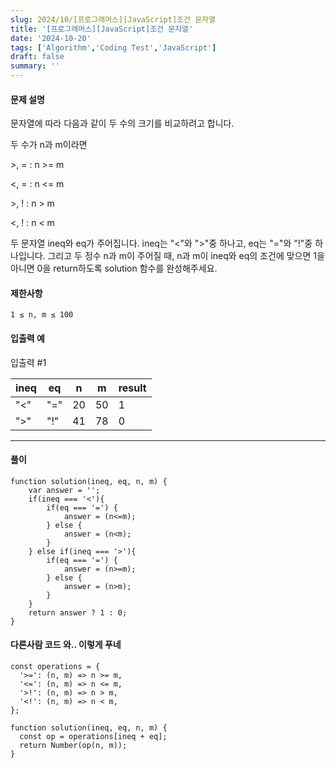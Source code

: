 ```yaml
---
slug: 2024/10/[프로그래머스][JavaScript]조건 문자열
title: '[프로그래머스][JavaScript]조건 문자열'
date: '2024-10-20'
tags: ['Algorithm','Coding Test','JavaScript']
draft: false
summary: ''
---
```

#### 문제 설명
문자열에 따라 다음과 같이 두 수의 크기를 비교하려고 합니다.

두 수가 n과 m이라면

&gt;, = : n &gt;= m

&lt;, = : n &lt;= m

&gt;, ! : n &gt; m

&lt;, ! : n &lt; m

두 문자열 ineq와 eq가 주어집니다. ineq는 "&lt;"와 "&gt;"중 하나고, eq는 "="와 "!"중 하나입니다. 그리고 두 정수 n과 m이 주어질 때, 
n과 m이 ineq와 eq의 조건에 맞으면 1을 아니면 0을 return하도록 solution 함수를 완성해주세요. 

#### 제한사항
    1 ≤ n, m ≤ 100
#### 입출력 예
입출력 #1

| ineq | eq | n  | m  | result |
|------|----|----|----|--------|
| "&lt;"  | "=" | 20 | 50 | 1      |
| "&gt;"  | "!" | 41 | 78 | 0      |


---
#### 풀이
````
function solution(ineq, eq, n, m) {
    var answer = '';
    if(ineq === '<'){
        if(eq === '=') {
            answer = (n<=m);
        } else {
            answer = (n<m);
        }
    } else if(ineq === '>'){
        if(eq === '=') {
            answer = (n>=m);
        } else {
            answer = (n>m);
        }
    }
    return answer ? 1 : 0;
}
````
#### 다른사람 코드 와.. 이렇게 푸네
````
const operations = {
  '>=': (n, m) => n >= m,
  '<=': (n, m) => n <= m,
  '>!': (n, m) => n > m,
  '<!': (n, m) => n < m,
};

function solution(ineq, eq, n, m) {
  const op = operations[ineq + eq];
  return Number(op(n, m));
}
````